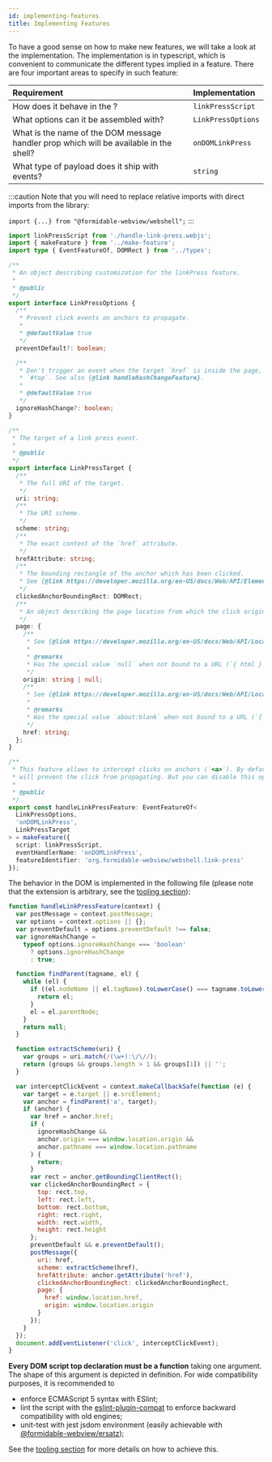 ```yaml
---
id: implementing-features
title: Implementing Features
---
```



<APIBox reference="makeFeature" type="function" />

To have a good sense on how to make new features, we will take a look at
the <APIReference reference="handleLinkPressFeature" type="variable" /> implementation.
The implementation is in typescript, which is convenient to communicate the
different types implied in a <Term id="DOM" /> feature. There are four
important areas to specify in such feature:

| Requirement                                                                            | Implementation     |
| :------------------------------------------------------------------------------------- | :----------------- |
| How does it behave in the <Term id="DOM" />?                                           | `linkPressScript`  |
| What options can it be assembled with?                                                 | `LinkPressOptions` |
| What is the name of the DOM message handler prop which will be available in the shell? | `onDOMLinkPress`   |
| What type of payload does it ship with events?                                         | `string`           |

:::caution
Note that you will need to replace relative imports with direct imports from the library:

`import {...} from "@formidable-webview/webshell";`
:::

<!-- embedme ../../src/features/handle-link-press.ts -->

```ts title="src/features/handle-link-press.ts"
import linkPressScript from './handle-link-press.webjs';
import { makeFeature } from '../make-feature';
import type { EventFeatureOf, DOMRect } from '../types';

/**
 * An object describing customization for the linkPress feature.
 *
 * @public
 */
export interface LinkPressOptions {
  /**
   * Prevent click events on anchors to propagate.
   *
   * @defaultValue true
   */
  preventDefault?: boolean;

  /**
   * Don't trigger an event when the target `href` is inside the page, e.g.
   * `#top`. See also {@link handleHashChangeFeature}.
   *
   * @defaultValue true
   */
  ignoreHashChange?: boolean;
}

/**
 * The target of a link press event.
 *
 * @public
 */
export interface LinkPressTarget {
  /**
   * The full URI of the target.
   */
  uri: string;
  /**
   * The URI scheme.
   */
  scheme: string;
  /**
   * The exact content of the `href` attribute.
   */
  hrefAttribute: string;
  /**
   * The bounding rectangle of the anchor which has been clicked.
   * See {@link https://developer.mozilla.org/en-US/docs/Web/API/Element/getBoundingClientRect | Element.getBoundingClientRect()}
   */
  clickedAnchorBoundingRect: DOMRect;
  /**
   * An object describing the page location from which the click originated.
   */
  page: {
    /**
     * See {@link https://developer.mozilla.org/en-US/docs/Web/API/Location/origin}.
     *
     * @remarks
     * Has the special value `null` when not bound to a URL (`{ html }` source).
     */
    origin: string | null;
    /**
     * See {@link https://developer.mozilla.org/en-US/docs/Web/API/Location/href}.
     *
     * @remarks
     * Has the special value `about:blank` when not bound to a URL (`{ html }` source).
     */
    href: string;
  };
}

/**
 * This feature allows to intercept clicks on anchors (`<a>`). By default, it
 * will prevent the click from propagating. But you can disable this option.
 *
 * @public
 */
export const handleLinkPressFeature: EventFeatureOf<
  LinkPressOptions,
  'onDOMLinkPress',
  LinkPressTarget
> = makeFeature({
  script: linkPressScript,
  eventHandlerName: 'onDOMLinkPress',
  featureIdentifier: 'org.formidable-webview/webshell.link-press'
});

```

The behavior in the DOM is implemented in the following file (please note that
the extension is arbitrary, see the [tooling section](./tooling)):

<!-- embedme ../../src/features/handle-link-press.webjs -->

```js title="src/features/handle-link-press.webjs"
function handleLinkPressFeature(context) {
  var postMessage = context.postMessage;
  var options = context.options || {};
  var preventDefault = options.preventDefault !== false;
  var ignoreHashChange =
    typeof options.ignoreHashChange === 'boolean'
      ? options.ignoreHashChange
      : true;

  function findParent(tagname, el) {
    while (el) {
      if ((el.nodeName || el.tagName).toLowerCase() === tagname.toLowerCase()) {
        return el;
      }
      el = el.parentNode;
    }
    return null;
  }

  function extractScheme(uri) {
    var groups = uri.match(/(\w+):\/\//);
    return (groups && groups.length > 1 && groups[1]) || '';
  }

  var interceptClickEvent = context.makeCallbackSafe(function (e) {
    var target = e.target || e.srcElement;
    var anchor = findParent('a', target);
    if (anchor) {
      var href = anchor.href;
      if (
        ignoreHashChange &&
        anchor.origin === window.location.origin &&
        anchor.pathname === window.location.pathname
      ) {
        return;
      }
      var rect = anchor.getBoundingClientRect();
      var clickedAnchorBoundingRect = {
        top: rect.top,
        left: rect.left,
        bottom: rect.bottom,
        right: rect.right,
        width: rect.width,
        height: rect.height
      };
      preventDefault && e.preventDefault();
      postMessage({
        uri: href,
        scheme: extractScheme(href),
        hrefAttribute: anchor.getAttribute('href'),
        clickedAnchorBoundingRect: clickedAnchorBoundingRect,
        page: {
          href: window.location.href,
          origin: window.location.origin
        }
      });
    }
  });
  document.addEventListener('click', interceptClickEvent);
}
```

**Every DOM script top declaration must be a function** taking one argument.
The shape of this argument is depicted in <APIReference reference="WebjsContext" type="interface" /> definition. For wide
compatibility purposes, it is recommended to

- enforce ECMAScript 5 syntax with ESlint;
- lint the script with the
  [eslint-plugin-compat](https://www.npmjs.com/package/eslint-plugin-compat) to
  enforce backward compatibility with old engines;
- unit-test with jest jsdom environment (easily achievable with [@formidable-webview/ersatz](https://github.com/formidable-webview/ersatz));

See the [tooling section](./tooling) for more details on how to achieve this.

